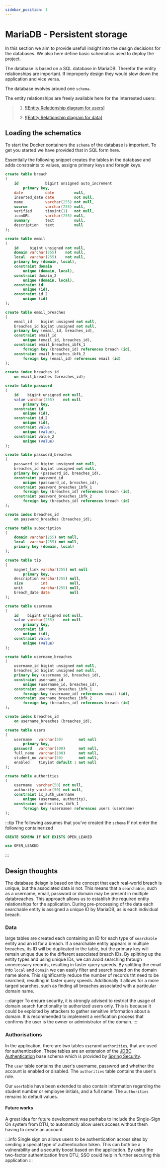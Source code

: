 ```yaml
---
sidebar_position: 1
---
```


#  MariaDB - Persistent storage
In this section we aim to provide usefull insight into the design decisions for the databases. 
We also here define basic schematics used to deploy the project. 

The database is based on a SQL database in MariaDB. 
Therefor the entity relationships are important. If improperly design they would slow down the application and vice versa. 

The database evolves around one ```schema```. 

The entity relationships are freely available here for the interrested users:

> 1. [![Entity Relationship diagram for users]](/img/ERD/users_ERD.pdf)
>
> 2. [![Entity Relationship diagram for data]](/img/ERD/ERD_diagram.drawio.pdf)


## Loading the schematics

To start the Docker containers the ```schema``` of the database is important. 
To get you started we have provided that in SQL form here.

Essentially the following snippet creates the tables in the database and adds constraints to values, assigns primary keys and foregin keys.  

```sql
create table breach
(
    id            bigint unsigned auto_increment
        primary key,
    date          date         null,
    inserted_date date         not null,
    name          varchar(255) not null,
    source        varchar(255) null,
    verified      tinyint(1)   not null,
    iconURL       varchar(255) null,
    summary       text         null,
    description   text         null
);

create table email
(
    id     bigint unsigned not null,
    domain varchar(255)    not null,
    local  varchar(255)    not null,
    primary key (domain, local),
    constraint domain
        unique (domain, local),
    constraint domain_2
        unique (domain, local),
    constraint id
        unique (id),
    constraint id_2
        unique (id)
);

create table email_breaches
(
    email_id    bigint unsigned not null,
    breaches_id bigint unsigned not null,
    primary key (email_id, breaches_id),
    constraint email_id
        unique (email_id, breaches_id),
    constraint email_breaches_ibfk_1
        foreign key (breaches_id) references breach (id),
    constraint email_breaches_ibfk_2
        foreign key (email_id) references email (id)
);

create index breaches_id
    on email_breaches (breaches_id);

create table password
(
    id    bigint unsigned not null,
    value varchar(255)    not null
        primary key,
    constraint id
        unique (id),
    constraint id_2
        unique (id),
    constraint value
        unique (value),
    constraint value_2
        unique (value)
);

create table password_breaches
(
    password_id bigint unsigned not null,
    breaches_id bigint unsigned not null,
    primary key (password_id, breaches_id),
    constraint password_id
        unique (password_id, breaches_id),
    constraint password_breaches_ibfk_1
        foreign key (breaches_id) references breach (id),
    constraint password_breaches_ibfk_2
        foreign key (breaches_id) references breach (id)
);

create index breaches_id
    on password_breaches (breaches_id);

create table subscription
(
    domain varchar(255) not null,
    local  varchar(255) not null,
    primary key (domain, local)
);

create table tip
(
    magnet_link varchar(255) not null
        primary key,
    description varchar(255) null,
    size        int          null,
    unit        varchar(255) null,
    breach_date date         null
);

create table username
(
    id    bigint unsigned not null,
    value varchar(255)    not null
        primary key,
    constraint id
        unique (id),
    constraint value
        unique (value)
);

create table username_breaches
(
    username_id bigint unsigned not null,
    breaches_id bigint unsigned not null,
    primary key (username_id, breaches_id),
    constraint username_id
        unique (username_id, breaches_id),
    constraint username_breaches_ibfk_1
        foreign key (username_id) references email (id),
    constraint username_breaches_ibfk_2
        foreign key (breaches_id) references breach (id)
);

create index breaches_id
    on username_breaches (breaches_id);

create table users
(
    username   varchar(50)       not null
        primary key,
    password   varchar(100)      not null,
    full_name  varchar(100)      not null,
    student_no varchar(50)       not null,
    enabled    tinyint default 1 not null
);

create table authorities
(
    username  varchar(50) not null,
    authority varchar(50) not null,
    constraint ix_auth_username
        unique (username, authority),
    constraint authorities_ibfk_1
        foreign key (username) references users (username)
);
```
:::tip
The following assumes that you've created the ```schema```
If not enter the following containerized
```sql
CREATE SCHEMA IF NOT EXISTS OPEN_LEAKED

use OPEN_LEAKED
```
:::

## Design thoughts
The database deisgn is based on the concept that each real-world breach is unique, but the associated data is not. 
This means that a ```searchable```, such as a username, email, password or domain may be present in multiple databreaches. 
This approach allows us to establish the required entity relationships for the application. During pre-processing of the data each searchable entity is assigned a unique ID by MariaDB, as is each individual breach. 



### Data
large tables are created each containing an ID for each type of ```searchable``` entity and an id for a breach.
If a searchable entity appears in multiple breaches, its ID will be duplicated in the table, but the primary key will remain unique due to the different associated breach IDs. 
By splitting up the entity types and using unique IDs, we can avoid searching through unnecessary records, resulting in faster query speeds. 
By splitting the email into ```local``` and ```domain``` we can easily filter and search based on the domain name alone. This significantly reduce the number of records tht need to be searched, resulting in faster query speeds. 
Additionally it allows for a more targed searches,  such as finding all breaches associated with a particular domain name. 

:::danger
To ensure security, it is strongly advised to restrict the usage of domain search functionality to authorized users only. This is because it could be exploited by attackers to gather sensitive information about a domain. 
It is recommended to implement a verification process that confirms the user is the owner or administrator of the domain.
::::




### Authorisations
In the application, there are two tables ```user```and ```authorities```, that are used for authentication. These tables are an extension of the [JDBC Authentication](https://docs.spring.io/spring-security/reference/servlet/authentication/passwords/jdbc.html) base schema which is provided by 
[Spring Security](https://docs.spring.io/spring-security/reference/index.html).

The ```user``` table contains the user's username, passwrod and whether the account is enabled or disabled. 
The ```authorities``` table contains the user's role. 

Our ```user```table have been extended to also contain information regarding the student number or employee initials, and a full name. 
The ```authorities``` remains to default values. 


#### Future works
A great idea for future development was perhabs to include the Single-Sign On system from DTU, to automaticly allow users access without them having to create an account. 

:::info
Single sign on allows users to be authentication across sites by sending a special type of authentication token. 
This can both be a vulnerability and a security boost based on the application. 
By using the two-factor authentication from DTU, SSO could help in further securing this application 
:::




